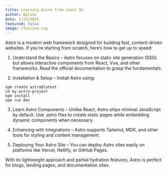 ```yaml
---
title: Learning Astro from Level 0z
author: Oplano
date: 1/23/2025
featured: false
image: /favicon.svg
---
```


Astro is a modern web framework designed for building fast, content-driven websites. If you're starting from scratch, here’s how to get up to speed:

1. Understand the Basics – Astro focuses on static site generation (SSG) but allows interactive components from React, Vue, and other frameworks. Read the official documentation to grasp the fundamentals.

2. Installation & Setup – Install Astro using:

```
npm create astro@latest
cd my-astro-project
npm install
npm run dev
```

3. Learn Astro Components – Unlike React, Astro ships minimal JavaScript by default. Use .astro files to create static pages while embedding dynamic components when necessary.

4. Enhancing with Integrations – Astro supports Tailwind, MDX, and other tools for styling and content management.

5. Deploying Your Astro Site – You can deploy Astro sites easily on platforms like Vercel, Netlify, or GitHub Pages.

With its lightweight approach and partial hydration features, Astro is perfect for blogs, landing pages, and documentation sites.
